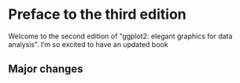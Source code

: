 # Preface to the third edition {-}

Welcome to the second edition of "ggplot2: elegant graphics for data analysis". I'm so excited to have an updated book 

## Major changes {-}
